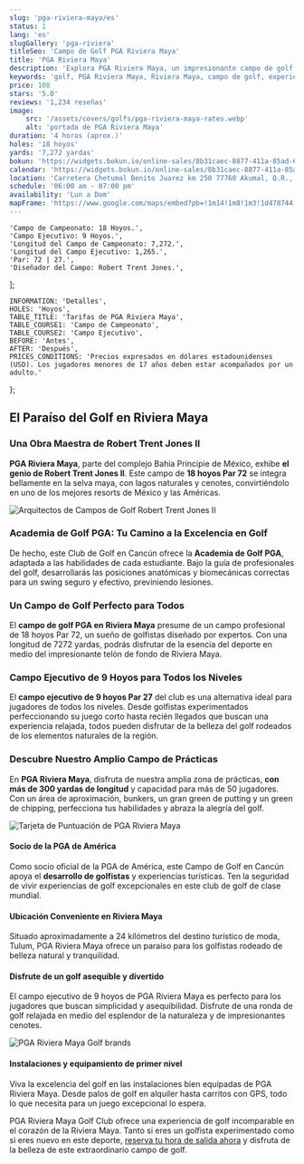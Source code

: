 ```yaml
---
slug: 'pga-riviera-maya/es'
status: 1
lang: 'es'
slugGallery: 'pga-riviera'
titleSeo: 'Campo de Golf PGA Riviera Maya'
title: 'PGA Riviera Maya'
description: 'Explora PGA Riviera Maya, un impresionante campo de golf en medio de la selva maya, que ofrece una experiencia de golf única en Riviera'
keywords: 'golf, PGA Riviera Maya, Riviera Maya, campo de golf, experiencia de golf'
price: 108
stars: '5.0'
reviews: '1,234 reseñas'
image:
    src: '/assets/covers/golfs/pga-riviera-maya-rates.webp'
    alt: 'portada de PGA Riviera Maya'
duration: '4 horas (aprox.)'
holes: '18 hoyos'
yards: '7,272 yardas'
bokun: 'https://widgets.bokun.io/online-sales/8b31caec-8877-411a-85ad-682828170619/experience/781984?partialView=1'
calendar: 'https://widgets.bokun.io/online-sales/8b31caec-8877-411a-85ad-682828170619/experience-calendar/781984'
location: 'Carretera Chetumal Benito Juarez km 250 77760 Akumal, Q.R., México'
schedule: '06:00 am - 07:00 pm'
availability: 'Lun a Dom'
mapFrame: 'https://www.google.com/maps/embed?pb=!1m14!1m8!1m3!1d478744.1601925098!2d-87.339955!3d20.375106!3m2!1i1024!2i768!4f13.1!3m3!1m2!1s0x8f4e33b36bd37a3b%3A0xe96810df2aa79222!2sPGA%20Riviera%20Maya!5e0!3m2!1ses-419!2sus!4v1703699030808!5m2!1ses-419!2sus'
---
```




    'Campo de Campeonato: 18 Hoyos.',
    'Campo Ejecutivo: 9 Hoyos.',
    'Longitud del Campo de Campeonato: 7,272.',
    'Longitud del Campo Ejecutivo: 1,265.',
    'Par: 72 | 27.',
    'Diseñador del Campo: Robert Trent Jones.',
];

    INFORMATION: 'Detalles',
    HOLES: 'Hoyos',
    TABLE_TITLE: 'Tarifas de PGA Riviera Maya',
    TABLE_COURSE1: 'Campo de Campeonato',
    TABLE_COURSE2: 'Campo Ejecutivo',
    BEFORE: 'Antes',
    AFTER: 'Después',
    PRICES_CONDITIONS: 'Precios expresados en dólares estadounidenses (USD). Los jugadores menores de 17 años deben estar acompañados por un adulto.'
};

<PgaPrices i18n={i18n} />

<AdditionalInfo information={detailsInfo} i18n={i18n} />

<h2 class="text-xl md:text-3xl font-bold text-cyan-600 mt-10 mb-4">El Paraíso del Golf en Riviera Maya</h2>

<h3 class="text-lg md:text-2xl font-bold text-green-700 mt-10 mb-4">Una Obra Maestra de Robert Trent Jones II</h3>

<p class="text-base md:text-lg mb-2"><strong>PGA Riviera Maya</strong>, parte del complejo Bahia Principie de México, exhibe <strong>el genio de Robert Trent Jones II</strong>. Este campo de <strong>18 hoyos Par 72</strong> se integra bellamente en la selva maya, con lagos naturales y cenotes, convirtiéndolo en uno de los mejores resorts de México y las Américas.</p>

<Image class="mx-auto py-10" src={pga1} alt="Arquitectos de Campos de Golf Robert Trent Jones II" />

<h3 class="text-lg md:text-2xl font-bold text-green-700 mt-10 mb-4">Academia de Golf PGA: Tu Camino a la Excelencia en Golf</h3>

<p class="text-base md:text-lg mb-2">De hecho, este Club de Golf en Cancún ofrece la <strong>Academia de Golf PGA</strong>, adaptada a las habilidades de cada estudiante. Bajo la guía de profesionales del golf, desarrollarás las posiciones anatómicas y biomecánicas correctas para un swing seguro y efectivo, previniendo lesiones.</p>

<h3 class="text-lg md:text-2xl font-bold text-green-700 mt-10 mb-4">Un Campo de Golf Perfecto para Todos</h3>

<p class="text-base md:text-lg mb-2">El <strong>campo de golf PGA en Riviera Maya</strong> presume de un campo profesional de 18 hoyos Par 72, un sueño de golfistas diseñado por expertos. Con una longitud de 7272 yardas, podrás disfrutar de la esencia del deporte en medio del impresionante telón de fondo de Riviera Maya.</p>

<h3 class="text-lg md:text-2xl font-bold text-green-700 mt-10 mb-4">Campo Ejecutivo de 9 Hoyos para Todos los Niveles</h3>

<p class="text-base md:text-lg mb-2">El <strong>campo ejecutivo de 9 hoyos Par 27</strong> del club es una alternativa ideal para jugadores de todos los niveles. Desde golfistas experimentados perfeccionando su juego corto hasta recién llegados que buscan una experiencia relajada, todos pueden disfrutar de la belleza del golf rodeados de los elementos naturales de la región.</p>

<h3 class="text-lg md:text-2xl font-bold text-green-700 mt-10 mb-4">Descubre Nuestro Amplio Campo de Prácticas</h3>

<p class="text-base md:text-lg mb-2">En <strong>PGA Riviera Maya</strong>, disfruta de nuestra amplia zona de prácticas, <strong>con más de 300 yardas de longitud</strong> y capacidad para más de 50 jugadores. Con un área de aproximación, bunkers, un gran green de putting y un green de chipping, perfecciona tus habilidades y abraza la alegría del golf.</p>

<Image class="mx-auto py-10" src={pga2} alt="Tarjeta de Puntuación de PGA Riviera Maya" />

<h4 class="text-lg md:text-2xl font-bold text-orange-600 mt-10 mb-4">Socio de la PGA de América</h4>

<p class="text-base md:text-lg mb-2">Como socio oficial de la PGA de América, este Campo de Golf en Cancún apoya el <strong>desarrollo de golfistas</strong> y experiencias turísticas. Ten la seguridad de vivir experiencias de golf excepcionales en este club de golf de clase mundial.</p>

<h4 class="text-lg md:text-2xl font-bold text-orange-600 mt-10 mb-4">Ubicación Conveniente en Riviera Maya</h4>

<p class="text-base md:text-lg mb-2">Situado aproximadamente a 24 kilómetros del destino turístico de moda, Tulum, PGA Riviera Maya ofrece un paraíso para los golfistas rodeado de belleza natural y tranquilidad.</p>

<h4 class="text-lg md:text-2xl font-bold text-orange-600 mt-10 mb-4">Disfrute de un golf asequible y divertido</h4>

<p class="text-base md:text-lg mb-2">El campo ejecutivo de 9 hoyos de PGA Riviera Maya es perfecto para los jugadores que buscan simplicidad y asequibilidad. Disfrute de una ronda de golf relajada en medio del esplendor de la naturaleza y de impresionantes cenotes.</p>

<Image class="mx-auto py-10" src={pga3} alt="PGA Riviera Maya Golf brands" />

<h4 class="text-lg md:text-2xl font-bold text-orange-600 mt-10 mb-4">Instalaciones y equipamiento de primer nivel</h4>

<p class="text-base md:text-lg mb-2">Viva la excelencia del golf en las instalaciones bien equipadas de PGA Riviera Maya. Desde palos de golf en alquiler hasta carritos con GPS, todo lo que necesita para un juego excepcional lo espera.</p>

<p class="text-base md:text-lg mb-2">PGA Riviera Maya Golf Club ofrece una experiencia de golf incomparable en el corazón de la Riviera Maya. Tanto si eres un golfista experimentado como si eres nuevo en este deporte, <a class="font-bold text-cyan-600 italic" href="https://widgets.bokun.io/online-sales/8b31caec-8877-411a-85ad-682828170619/experience/781984?partialView=1&_ga=2.150333878.162478979.1703687360-1887048101.1703687359">reserva tu hora de salida ahora</a> y disfruta de la belleza de este extraordinario campo de golf.</p>